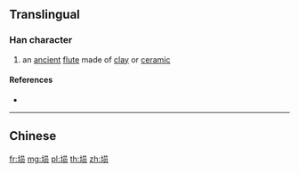 {{character info/new}}
{{also|塤}}
==Translingual==

===Han character===
{{Han char|rn=32|rad=土|as=07|sn=10|four=|canj=GRBO|ids=⿰[[土]][[员]]}}

# an [[ancient]] [[flute]] made of [[clay]] or [[ceramic]]

====References====
* {{Han ref|kx=0230.121|hdz=10444.080|uh=57D9|ud=22489}}

----

==Chinese==
{{zh-see|塤}}

[[fr:埙]]
[[mg:埙]]
[[pl:埙]]
[[th:埙]]
[[zh:埙]]